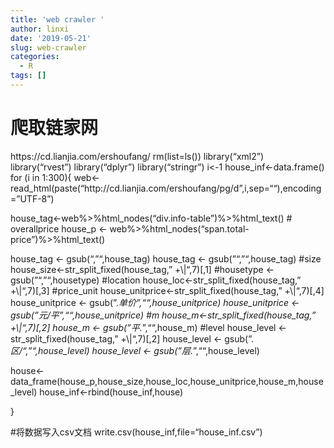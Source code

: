 ```yaml
---
title: 'web crawler '
author: linxi
date: '2019-05-21'
slug: web-crawler
categories:
  - R
tags: []
---
```

# 爬取链家网
https://cd.lianjia.com/ershoufang/
rm(list=ls()) 
library("xml2") 
library("rvest") 
library("dplyr") 
library("stringr") 
i<-1 
house_inf<-data.frame() 
for (i in 1:300){ 
web<- read_html(paste("http://cd.lianjia.com/ershoufang/pg/d",i,sep=""),encoding="UTF-8")

house_tag<-web%>%html_nodes("div.info-table")%>%html_text()
# overallprice
house_p <- web%>%html_nodes("span.total-price")%>%html_text()

house_tag <- gsub("\t","",house_tag)
house_tag <- gsub("\n","",house_tag)
#size
house_size<-str_split_fixed(house_tag," +\\|",7)[,1]
#housetype <- gsub("\n","",housetype)
#location
house_loc<-str_split_fixed(house_tag," +\\|",7)[,3]
#price_unit
house_unitprice<-str_split_fixed(house_tag," +\\|",7)[,4]
house_unitprice <- gsub(".*单价","",house_unitprice)
house_unitprice <- gsub("元/平","",house_unitprice)
#m
house_m<-str_split_fixed(house_tag," +\\|",7)[,2]
house_m <- gsub("平.*","",house_m)
#level
house_level <- str_split_fixed(house_tag," +\\|",7)[,2]
house_level <- gsub(".*区/","",house_level)
house_level <- gsub("层.*","",house_level)

house<-data_frame(house_p,house_size,house_loc,house_unitprice,house_m,house_level)
house_inf<-rbind(house_inf,house)

}

#将数据写入csv文档
write.csv(house_inf,file="house_inf.csv")




